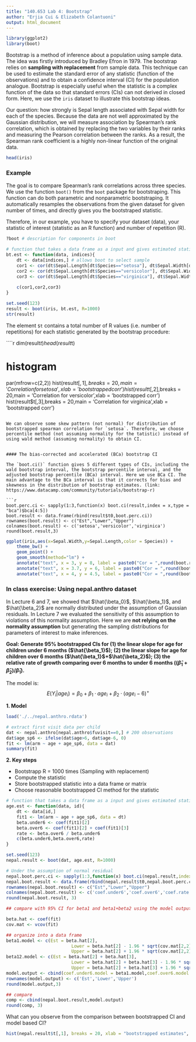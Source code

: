 ```yaml
---
title: "140.653 Lab 4: Bootstrap"
author: "Erjia Cui & Elizabeth Colantuoni"
output: html_document
---
```


```r
library(ggplot2)
library(boot)
```

Bootstrap is a method of inference about a population using sample data. The idea was firstly introduced by Bradley Efron in 1979. The bootstrap relies on **sampling with replacement** from sample data. This technique can be used to estimate the standard error of any statistic (function of the observations) and to obtain a confidence interval (CI) for the population analogue. Bootstrap is especially useful when the statistic is a complex function of the data so that standard errors (CIs) can not derived in closed form. Here, we use the `iris` dataset to illustrate this bootstrap ideas.

Our question: how strongly is Sepal length associated with Sepal width for each of the species. Because the data are not well approximated by the Gaussian distribution, we will measure association by Spearman's rank correlation, which is obtained by replacing the two variables by their ranks and measuring the Pearson correlation between the ranks. As a result, the Spearman rank coefficient is a highly non-linear function of the original data. 

```r
head(iris)
```


### Example 

The goal is to compare Spearman's rank correlations across three species. We use the function `boot()` from the `boot` package for bootstraping. This function can do both parametric and nonparametric bootstraping. It automatically resamples the observations from the given dataset for given number of times, and directly gives you the bootstraped statistic.

Therefore, in our example, you have to specify your dataset (data), your statistic of interest (statistic as an R function) and number of repetition (R).

```r
?boot # description for components in boot

# function that takes a data frame as a input and gives estimated statistic
bt.est <- function(data, indices){
    dt <- data[indices,] # allows boot to select sample
    cor1 <- cor(dt$Sepal.Length[dt$Species=="setosa"], dt$Sepal.Width[dt$Species=="setosa"], method='s')
    cor2 <- cor(dt$Sepal.Length[dt$Species=="versicolor"], dt$Sepal.Width[dt$Species=="versicolor"], method='s')
    cor3 <- cor(dt$Sepal.Length[dt$Species=="virginica"], dt$Sepal.Width[dt$Species=="virginica"], method='s')
    
    c(cor1,cor2,cor3)
}

set.seed(123)
result <- boot(iris, bt.est, R=1000)
str(result)
```

The element `$t` contains a total number of R values (i.e. number of repetitions) for each statistic generated by the bootstrap procedure:

````r
dim(result$t)
head(result$t)

# histogram
par(mfrow=c(2,2))
hist(result$t[,1],breaks = 20,main = 'Correlation for setosa',xlab = 'bootstrapped corr')
hist(result$t[,2],breaks = 20,main = 'Correlation for versicolor',xlab = 'bootstrapped corr')
hist(result$t[,3],breaks = 20,main = 'Correlation for virginica',xlab = 'bootstrapped corr')
```

We can observe some skew pattern (not normal) for distribution of bootstrapped spearman correlation for `setosa`. Therefore, we choose percentile method (not assuming normality for the tatistic) instead of using wald method (assuming normality) to obtain CI.


#### The bias-corrected and accelerated (BCa) bootstrap CI

The `boot.ci()` function gives 5 different types of CIs, including the wald bootstrap interval, the bootstrap percentile interval, and the adjusted bootstrap percentile (BCa) interval. Here we use BCa CI. The main advantage to the BCa interval is that it corrects for bias and skewness in the distribution of bootstrap estimates. (link: https://www.datacamp.com/community/tutorials/bootstrap-r) 

```r
boot.perc.ci <- sapply(1:3,function(x) boot.ci(result,index = x,type = "bca")$bca[4:5])
boot.result <- data.frame(rbind(result$t0,boot.perc.ci))
rownames(boot.result) <- c("Est","Lower","Upper")
colnames(boot.result) <- c('setosa','versicolor','virginica')
round(boot.result,3)
```

```r
ggplot(iris,aes(x=Sepal.Width,y=Sepal.Length,color = Species)) + 
    theme_bw() +
    geom_point() +
    geom_smooth(method="lm") +
    annotate("text", x = 3, y = 8, label = paste0("Cor = ",round(boot.result$virginica[1],3)),col='#619CFF') +
    annotate("text", x = 3.7, y = 6, label = paste0("Cor = ",round(boot.result$versicolor[1],3)),col='#00BA38') +
    annotate("text", x = 4, y = 4.5, label = paste0("Cor = ",round(boot.result$setosa[1],3)),col ='#F8766D')
```

### In class exercise: Using **nepal.anthro** dataset

In Lecture 6 and 7, we showed that $\hat{\beta_0}$, $\hat{\beta_1}$, and $\hat{\beta_2}$ are normally distributed under the assumption of Gaussian residuals. In Lecture 7 we evaluated the sensitivity of this assumption to violations of this normality assumption. Here we are **not relying on the normality assumption** but generating the sampling distributions for parameters of interest to make inferences.

 **Goal: Generate 95% bootstrapped CIs for (1) the linear slope for age for children under 6 months ($\hat{\beta_1}$); (2) the linear slope for age for children over 6 months ($\hat{\beta_1}$+$\hat{\beta_2}$); (3) the relative rate of growth comparing over 6 months to under 6 months ($(\hat{\beta}_1 + \hat{\beta}_2) / \hat{\beta}_1$).**

The model is:
$$
E(Y_i|age_i) = \beta_0 + \beta_1 \cdot age_i + \beta_2 \cdot (age_i-6)^+
$$

**1. Model**

```r
load('./../nepal.anthro.rdata')

# extract first visit data per child
dat <- nepal.anthro[nepal.anthro$fuvisit==0,] # 200 observations
dat$age_sp6 <- ifelse(dat$age>6, dat$age-6, 0)
fit <- lm(arm ~ age + age_sp6, data = dat)
summary(fit)
```

**2. Key steps**

* Bootstrapp R = 1000 times (Sampling with replacement)
* Compute the statistic
* Store bootstrapped statistic into a data frame or matrix
* Choose reasonable bootstrapped CI method for the statistic


```r
# function that takes a data frame as a input and gives estimated statistic
age.est <- function(data, id){
    dt <- data[id,]
    fit1 <- lm(arm ~ age + age_sp6, data = dt)
    beta.under6 <- coef(fit1)[2]
    beta.over6 <- coef(fit1)[2] + coef(fit1)[3]
    rate <- beta.over6 / beta.under6
    c(beta.under6,beta.over6,rate)
}

set.seed(123)
nepal.result <- boot(dat, age.est, R=1000)

# Under the assumption of normal residual
nepal.boot.perc.ci <- sapply(1:3,function(x) boot.ci(nepal.result,index = x,type = "bca")$bca[4:5]) # can also use wald type CI
nepal.boot.result <- data.frame(rbind(nepal.result$t0,nepal.boot.perc.ci))
rownames(nepal.boot.result) <- c("Est","Lower","Upper")
colnames(nepal.boot.result) <- c('coef.under6','coef.over6','coef.rate')
round(nepal.boot.result, 3)

```

```r
## compare with 95% CI for beta1 and beta1+beta2 using the model output.

beta.hat <- coef(fit)
cov.mat <- vcov(fit)

## organize into a data frame
beta1.model <- c(Est = beta.hat[2],
                         Lower = beta.hat[2] - 1.96 * sqrt(cov.mat[2,2]),
                         Upper = beta.hat[2] + 1.96 * sqrt(cov.mat[2,2]))
beta12.model <- c(Est = beta.hat[2] + beta.hat[3],
                         Lower = beta.hat[2] + beta.hat[3] - 1.96 * sqrt(cov.mat[2,2] + cov.mat[3,3] + 2*cov.mat[2,3]),
                         Upper = beta.hat[2] + beta.hat[3] + 1.96 * sqrt(cov.mat[2,2] + cov.mat[3,3] + 2*cov.mat[2,3]))
model.output <- cbind(coef.under6.model = beta1.model,coef.over6.model = beta12.model)
rownames(model.output) <- c('Est','Lower','Upper')
round(model.output,3)

## compare
comp <- cbind(nepal.boot.result,model.output)
round(comp, 3)
```

What can you observe from the comparison between bootstrapped CI and model based CI?

```r
hist(nepal.result$t[,1], breaks = 20, xlab = "bootstrapped estimates", main = expression(hat(beta)[1]))
```


